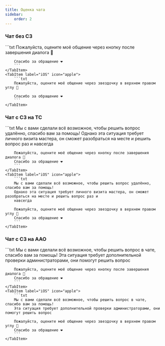 ```yaml
---
title: Оценка чата
sidebar:
    order: 2
---
```



### Чат без СЗ
<Tabs>
    <TabItem label="Android/Web">
        ```txt
        Пожалуйста, оцените моё общение через кнопку после завершения диалога 🙏

        Спасибо за обращение ❤
        ```
    </TabItem>
    <TabItem label="iOS" icon="apple">
        ```txt
        Пожалуйста, оцените моё общение через звездочку в верхнем правом углу 🙏

        Спасибо за обращение ❤
        ```
    </TabItem>
</Tabs>

### Чат с СЗ на ТС
<Tabs>
    <TabItem label="Android/Web">
        ```txt
        Мы с вами сделали всё возможное, чтобы решить вопрос удалённо, спасибо вам за помощь!
        Однако эта ситуация требует личного визита мастера, он сможет разобраться на месте и решить вопрос раз и
        навсегда

        Пожалуйста, оцените моё общение через кнопку после завершения диалога 🙏
        Спасибо за обращение ❤
        ```
    </TabItem>
    <TabItem label="iOS" icon="apple">
        ```txt
        Мы с вами сделали всё возможное, чтобы решить вопрос удалённо, спасибо вам за помощь!
        Однако эта ситуация требует личного визита мастера, он сможет разобраться на месте и решить вопрос раз и
        навсегда

        Пожалуйста, оцените моё общение через звездочку в верхнем правом углу 🙏
        Спасибо за обращение ❤
        ```
    </TabItem>
</Tabs>

### Чат с СЗ на ААО
<Tabs>
    <TabItem label="Android/Web">
        ```txt
        Мы с вами сделали всё возможное, чтобы решить вопрос в чате, спасибо вам за помощь!
        Эта ситуация требует дополнительной проверки администраторами, они помогут решить вопрос

        Пожалуйста, оцените моё общение через кнопку после завершения диалога 🙏
        Спасибо за обращение ❤
        ```
    </TabItem>
    <TabItem label="iOS" icon="apple">
        ```txt
        Мы с вами сделали всё возможное, чтобы решить вопрос в чате, спасибо вам за помощь!
        Эта ситуация требует дополнительной проверки администраторами, они помогут решить вопрос

        Пожалуйста, оцените моё общение через звездочку в верхнем правом углу 🙏
        Спасибо за обращение ❤
        ```
    </TabItem>
</Tabs>
